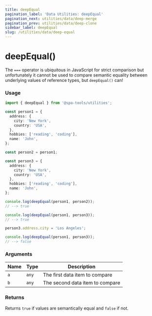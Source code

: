 ```yaml
---
title: deepEqual
pagination_label: 'Data Utilities: deepEqual'
pagination_next: utilities/data/deep-merge
pagination_prev: utilities/data/deep-clone
sidebar_label: deepEqual
slug: /utilities/data/deep-equal
---
```



<PackageCaption packageName='@spa-tools/utilities' />

# deepEqual()

The `===` operator is ubiquitous in JavaScript for strict comparison but unfortunately it cannot be
used to compare semantic equality between underlying values of reference types, but `deepEqual()` can!

### Usage

```ts
import { deepEqual } from '@spa-tools/utilities';

const person1 = {
  address: {
    city: 'New York',
    country: 'USA',
  },
  hobbies: ['reading', 'coding'],
  name: 'John',
};

const person2 = person1;

const person3 = {
  address: {
    city: 'New York',
    country: 'USA',
  },
  hobbies: ['reading', 'coding'],
  name: 'John',
};

console.log(deepEqual(person1, person2));
// --> true

console.log(deepEqual(person1, person3));
// --> true

person3.address.city = 'Los Angeles';

console.log(deepEqual(person1, person3));
// --> false
```

### Arguments

| Name | Type  | Description                     |
| ---- | ----- | ------------------------------- |
| `a`  | `any` | The first data item to compare  |
| `b`  | `any` | The second data item to compare |

### Returns

Returns `true` if values are semantically equal and `false` if not.
